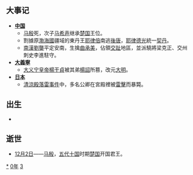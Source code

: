 {{yearTOC|930|南吴'''[[大和_(南吳)|大和]]二年'''；吴越'''[[宝正|宝正]]五年'''；于阗'''[[同慶_(于闐)|同慶]]十九年'''；契丹'''[[天显|天显]]五年'''；南汉'''[[大有_(年號)|大有]]三年'''；后唐（闽、荆南、马楚）'''[[天成_(後唐)|天成]]五年'''，'''[[长兴_(後唐)|长兴]]元年'''；东丹国'''[[甘露_(東丹)|甘露]]五年'''；大義寧'''[[兴圣|兴圣]]二年'''；王氏高丽'''[[天授_(高麗)|天授]]十三年'''；日本'''[[延長_(日本)|延長]]八年'''}}

== 大事记 ==
*'''[[中国|中国]]'''
**[[马殷|马殷]]死，次子[[马希声|马希声]]继承[[马楚|楚国]]王位。
**割據原[[渤海國|渤海國]]疆域的東丹王[[耶律倍|耶律倍]]南逃[[後唐|後唐]]，[[耶律德光|耶律德光]]統一[[契丹|契丹]]。
**[[南漢|南漢]][[劉龑|劉龑]]平定安南，生擒[[曲承美|曲承美]]，佔領[[交趾|交趾]]地區，並派驍將梁克正、交州刺史李進駐守。
*'''[[大義寧|大義寧]]'''
**[[六诏君主列表|大义宁皇帝]][[楊干貞|楊干貞]]被其弟[[楊詔|楊詔]]所篡，改元[[大明_(大義寧)|大明]]。
*'''[[日本|日本]]'''
**[[清涼殿落雷事件|清涼殿落雷事件]]中，多名公卿在宮殿裡被[[雷擊|雷擊]]而暴斃。

== 出生 ==
*

== 逝世 ==
{{Wikisource year mention}}
*[[12月2日|12月2日]]——[[马殷|马殷]]，[[五代十国|五代十国]]时期[[马楚|楚国]]开国君王。

[[Category:930年|*]]
[[Category:930年代|0年]]
[[Category:10世纪各年|3]]